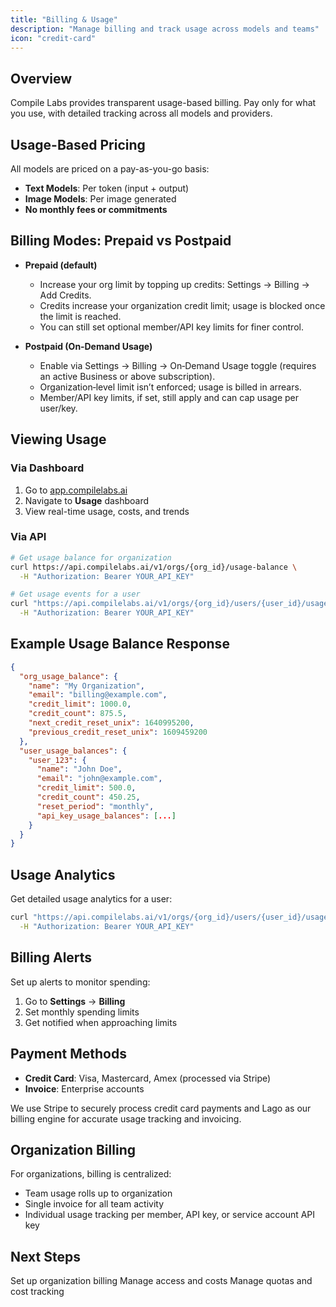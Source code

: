 ```yaml
---
title: "Billing & Usage"
description: "Manage billing and track usage across models and teams"
icon: "credit-card"
---
```


## Overview

Compile Labs provides transparent usage-based billing. Pay only for what you use, with detailed tracking across all models and providers.

## Usage-Based Pricing

All models are priced on a pay-as-you-go basis:

- **Text Models**: Per token (input + output)
- **Image Models**: Per image generated
- **No monthly fees or commitments**

## Billing Modes: Prepaid vs Postpaid

- **Prepaid (default)**
  - Increase your org limit by topping up credits: Settings → Billing → Add Credits.
  - Credits increase your organization credit limit; usage is blocked once the limit is reached.
  - You can still set optional member/API key limits for finer control.

- **Postpaid (On‑Demand Usage)**
  - Enable via Settings → Billing → On‑Demand Usage toggle (requires an active Business or above subscription).
  - Organization‑level limit isn’t enforced; usage is billed in arrears.
  - Member/API key limits, if set, still apply and can cap usage per user/key.

## Viewing Usage

### Via Dashboard

1. Go to [app.compilelabs.ai](https://app.compilelabs.ai)
2. Navigate to **Usage** dashboard
3. View real-time usage, costs, and trends

### Via API

```bash
# Get usage balance for organization
curl https://api.compilelabs.ai/v1/orgs/{org_id}/usage-balance \
  -H "Authorization: Bearer YOUR_API_KEY"

# Get usage events for a user
curl "https://api.compilelabs.ai/v1/orgs/{org_id}/users/{user_id}/usage?start_time_unix=1609459200&end_time_unix=1640995200" \
  -H "Authorization: Bearer YOUR_API_KEY"
```

## Example Usage Balance Response

```json
{
  "org_usage_balance": {
    "name": "My Organization",
    "email": "billing@example.com",
    "credit_limit": 1000.0,
    "credit_count": 875.5,
    "next_credit_reset_unix": 1640995200,
    "previous_credit_reset_unix": 1609459200
  },
  "user_usage_balances": {
    "user_123": {
      "name": "John Doe",
      "email": "john@example.com",
      "credit_limit": 500.0,
      "credit_count": 450.25,
      "reset_period": "monthly",
      "api_key_usage_balances": [...]
    }
  }
}
```

## Usage Analytics

Get detailed usage analytics for a user:

```bash
curl "https://api.compilelabs.ai/v1/orgs/{org_id}/users/{user_id}/usage-analytics?window=1d" \
  -H "Authorization: Bearer YOUR_API_KEY"
```

## Billing Alerts

Set up alerts to monitor spending:

1. Go to **Settings** → **Billing**
2. Set monthly spending limits
3. Get notified when approaching limits

## Payment Methods

- **Credit Card**: Visa, Mastercard, Amex (processed via Stripe)
- **Invoice**: Enterprise accounts

We use Stripe to securely process credit card payments and Lago as our billing engine for accurate usage tracking and invoicing.

## Organization Billing

For organizations, billing is centralized:

- Team usage rolls up to organization
- Single invoice for all team activity
- Individual usage tracking per member, API key, or service account API key

## Next Steps

<CardGroup cols={2}>

<Card title="Organizations" icon="users" href="/organizations">
Set up organization billing
</Card>

<Card title="API Keys" icon="key" href="/api-keys">
Manage access and costs
</Card>

<Card title="Quotas" icon="chart-line" href="/quotas">
Manage quotas and cost tracking
</Card>

</CardGroup>

